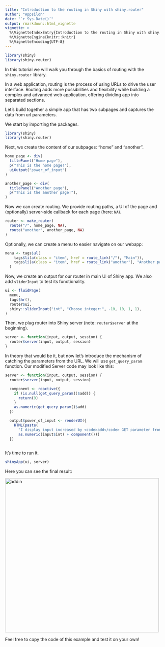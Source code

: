 ```yaml
---
title: "Introduction to the routing in Shiny with shiny.router"
author: "Appsilon"
date: "`r Sys.Date()`"
output: rmarkdown::html_vignette
vignette: >
  %\VignetteIndexEntry{Introduction to the routing in Shiny with shiny.router}
  %\VignetteEngine{knitr::knitr}
  %\VignetteEncoding{UTF-8}
---
```


```r
library(shiny)
library(shiny.router)
```

In this tutorial we will walk you through the basics of routing with the `shiny.router` library.

In a web application, routing is the process of using URLs to drive the user interface. Routing adds more possibilities and flexibility while building a complex and advanced web application, offering dividing app into separated sections.

Let's build together a simple app that has two subpages and captures the data from url parameters.

We start by importing the packages.

```r
library(shiny)
library(shiny.router)
```

Next, we create the content of our subpages: "home" and "another".

```r
home_page <- div(
  titlePanel("Home page"),
  p("This is the home page!"),
  uiOutput("power_of_input")
)

another_page <- div(
  titlePanel("Another page"),
  p("This is the another page!"),
)
```

Now we can create routing. We provide routing paths, a UI of the page and (optionally) server-side callback for each page (here: `NA`).

```r
router <- make_router(
  route("/", home_page, NA),
  route("another", another_page, NA)
)
```

Optionally, we can create a menu to easier navigate on our webapp:

```r
menu <- tags$ul(
    tags$li(a(class = "item", href = route_link("/"), "Main")),
    tags$li(a(class = "item", href = route_link("another"), "Another page")),
  )
```

Now, we create an output for our router in main UI of Shiny app. We also add `sliderInput` to test its
functionality.

```r
ui <- fluidPage(
  menu,
  tags$hr(),
  router$ui,
  shiny::sliderInput("int", "Choose integer:", -10, 10, 1, 1),
)
```

Then, we plug router into Shiny server (note: `router$server` at the beginning).

```r
server <- function(input, output, session) {
  router$server(input, output, session)
}
```

In theory that would be it, but now let's introduce the mechanism of catching the
parameters from the URL. We will use `get_query_param` function. Our modified
Server code may look like this:

```r
server <- function(input, output, session) {
  router$server(input, output, session)

  component <- reactive({
    if (is.null(get_query_param()$add)) {
      return(0)
    }
    as.numeric(get_query_param()$add)
  })

  output$power_of_input <- renderUI({
    HTML(paste(
      "I display input increased by <code>add</code> GET parameter from app url and pass result to <code>output$power_of_input</code>: ",
      as.numeric(input$int) + component()))
  })
  
```

It's time to run it.

```r
shinyApp(ui, server)
```

Here you can see the final result:

<img src="images/router_demo1.gif" alt="addin" width="500"/>

Feel free to copy the code of this example and test it on your own!
